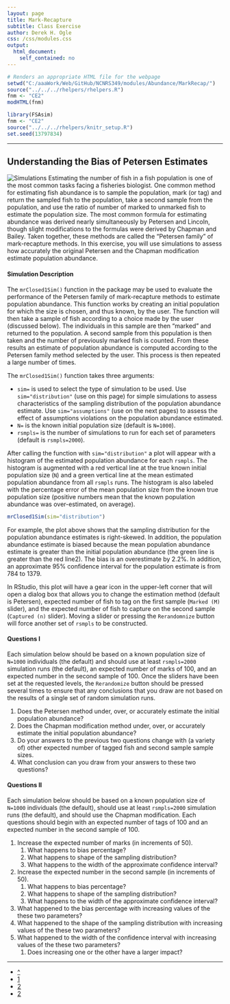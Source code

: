 ```yaml
---
layout: page
title: Mark-Recapture
subtitle: Class Exercise
author: Derek H. Ogle
css: /css/modules.css
output:
  html_document:
    self_contained: no
---
```


```r
# Renders an appropriate HTML file for the webpage
setwd("C:/aaaWork/Web/GitHub/NCNRS349/modules/Abundance/MarkRecap/")
source("../../../rhelpers/rhelpers.R")
fnm <- "CE2"
modHTML(fnm)
```

```r
library(FSAsim)
fnm <- "CE2"
source("../../../rhelpers/knitr_setup.R")
set.seed(13797834)
```

----

## Understanding the Bias of Petersen Estimates
<img src="../zimgs/computer-1.jpg" alt="Simulations" class="img-right">
Estimating the number of fish in a fish population is one of the most common tasks facing a fisheries biologist.  One common method for estimating fish abundance is to sample the population, mark (or tag) and return the sampled fish to the population, take a second sample from the population, and use the ratio of number of marked to unmarked fish to estimate the population size.  The most common formula for estimating abundance was derived nearly simultaneously by Petersen and Lincoln, though slight modifications to the formulas were derived by Chapman and Bailey.  Taken together, these methods are called the "Petersen family" of mark-recapture methods.  In this exercise, you will use simulations to assess how accurately the original Petersen and the Chapman modification estimate population abundance.

#### Simulation Description

The `mrClosed1Sim()` function in the \R{FSAsims} package may be used to evaluate the performance of the Petersen family of mark-recapture methods to estimate population abundance.  This function works by creating an initial population for which the size is chosen, and thus known, by the user.  The function will then take a sample of fish according to a choice made by the user (discussed below).  The individuals in this sample are then "marked" and returned to the population.  A second sample from this population is then taken and the number of previously marked fish is counted.  From these results an estimate of population abundance is computed according to the Petersen family method selected by the user.  This process is then repeated a large number of times.

The `mrClosed1Sim()` function takes three arguments:

* `sim=` is used to select the type of simulation to be used.  Use `sim="distribution"` (use on this page) for simple simulations to assess characteristics of the sampling distribution of the population abundance estimate.  Use `sim="assumptions"` (use on the next pages) to assess the effect of assumptions violations on the population abundance estimated.
* `N=` is the known initial population size (default is `N=1000`).
* `rsmpls=` is the number of simulations to run for each set of parameters (default is `rsmpls=2000`).

After calling the function with `sim="distribution"` a plot will appear with a histogram of the estimated population abundance for each `rsmpls`.  The histogram is augmented with a red vertical line at the true known initial population size (`N`) and a green vertical line at the mean estimated population abundance from all `rsmpls` runs.  The histogram is also labeled with the percentage error of the mean population size from the known true population size (positive numbers mean that the known population abundance was over-estimated, on average).

```r
mrClosed1Sim(sim="distribution")
```

For example, the plot above shows that the sampling distribution for the population abundance estimates is right-skewed.  In addition, the population abundance estimate is biased because the mean population abundance estimate is greater than the initial population abundance (the green line is greater than the red line2).  The bias is an overestimate by 2.2%.  In addition, an approximate 95% confidence interval for the population estimate is from 784 to 1379.

In RStudio, this plot will have a gear icon in the upper-left corner that will open a dialog box that allows you to change the estimation method (default is Petersen), expected number of fish to tag on the first sample (`Marked (M)` slider), and the expected number of fish to capture on the second sample (`Captured (n)` slider).  Moving a slider or pressing the `Rerandomnize` button will force another set of `rsmpls` to be constructed.

#### Questions I

Each simulation below should be based on a known population size of `N=1000` individuals (the default) and should use at least `rsmpls=2000` simulation runs (the default), an expected number of marks of 100, and an expected number in the second sample of 100.  Once the sliders have been set at the requested levels, the `Rerandomize` button should be pressed several times to ensure that any conclusions that you draw are not based on the results of a single set of random simulation runs.

1. Does the Petersen method under, over, or accurately estimate the initial population abundance?
1. Does the Chapman modification method under, over, or accurately estimate the initial population abundance?
1. Do your answers to the previous two questions change with (a variety of) other expected number of tagged fish and second sample sample sizes.
1. What conclusion can you draw from your answers to these two questions?


#### Questions II

Each simulation below should be based on a known population size of `N=1000` individuals (the default), should use at least `rsmpls=2000` simulation runs (the default), and should use the Chapman modification.  Each questions should begin with an expected number of tags of 100 and an expected number in the second sample of 100.

1. Increase the expected number of marks (in increments of 50).
    1. What happens to bias percentage?
    1. What happens to shape of the sampling distribution?
    1. What happens to the width of the approximate confidence interval?

1. Increase the expected number in the second sample (in increments of 50).
    1. What happens to bias percentage?
    1. What happens to shape of the sampling distribution?
    1. What happens to the width of the approximate confidence interval?

1. What happened to the bias percentage with increasing values of the these two parameters?
1. What happened to the shape of the sampling distribution with increasing values of the these two parameters?
1. What happened to the width of the confidence interval with increasing values of the these two parameters?
    1. Does increasing one or the other have a larger impact?

----

<div class="text-center">
<ul class="pagination pagination-lg">
  <li><a href="index.html">^</a></li>
  <li class="active"><a href="#">1</a></li>
  <li><a href="CE2b.html">2</a></li>
  <li><a href="CE2c.html">2</a></li>
</ul>
